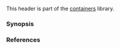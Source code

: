 {{cpp/header/title|flat_map|notes={{mark c++23}}}}
{{cpp/header/navbar}}
This header is part of the [[cpp/container|containers]] library.

{{dsc begin}}
{{dsc h1|Includes}}
{{dsc inc|cpp/header/dsc compare}}
{{dsc inc|cpp/header/dsc initializer_list}}
{{dsc h1|Classes}}
{{dsc inc|cpp/container/dsc flat_map}}
{{dsc inc|cpp/container/dsc flat_multimap}}
{{dsc inc|cpp/container/dsc uses_allocator|flat_map}}
{{dsc inc|cpp/container/dsc uses_allocator|flat_multimap}}
{{dsc h1|Functions}}
{{dsc inc|cpp/container/dsc erase_if|flat_map}}
{{dsc inc|cpp/container/dsc erase_if|flat_multimap}}
{{dsc h1|Tags}}
{{dsc inc|cpp/container/dsc sorted_unique}}
{{dsc inc|cpp/container/dsc sorted_equivalent}}
{{dsc end}}

===Synopsis===
{{cpp/synopsis/flat_map}}

===References===
{{ref std c++23}}
{{ref std|title=Header {{tt|&lt;flat_map&gt;}} synopsis|id=flat.map.syn|section=24.6.4}}
{{ref std|title=Definition|id=flat.map.defn|section=24.6.9.2}}
{{ref std|title=Definition|id=flat.multimap.defn|section=24.6.10.2}}
{{ref std end}}

{{langlinks|de|es|ja|ru|zh}}